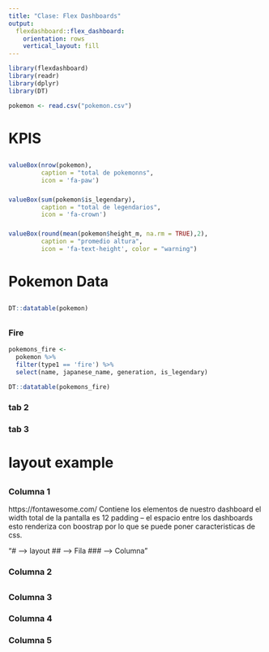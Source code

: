```yaml
---
title: "Clase: Flex Dashboards"
output:
  flexdashboard::flex_dashboard:
    orientation: rows
    vertical_layout: fill
---
```


```r
library(flexdashboard)
library(readr)
library(dplyr)
library(DT)
```

```r
pokemon <- read.csv("pokemon.csv")
```
# KPIS {data-icon="fa-paw"}

##
###

```r
valueBox(nrow(pokemon), 
         caption = "total de pokemonns",
         icon = 'fa-paw')
```

###
```r
valueBox(sum(pokemon$is_legendary), 
         caption = "total de legendarios",
         icon = 'fa-crown')
```

###
```r
valueBox(round(mean(pokemon$height_m, na.rm = TRUE),2), 
         caption = "promedio altura",
         icon = 'fa-text-height', color = "warning")
```


# Pokemon Data

##
###
```r
DT::datatable(pokemon)
```

## {.tabset}
### Fire

```r
pokemons_fire <-
  pokemon %>%
  filter(type1 == 'fire') %>%
  select(name, japanese_name, generation, is_legendary)

DT::datatable(pokemons_fire)
```

### tab 2
### tab 3

# layout example

## {data-height=200}

### Columna 1 {data-width=4; data-padding=30}
https://fontawesome.com/
Contiene los elementos de nuestro dashboard
el width total de la pantalla es 12
padding -- el espacio entre los dashboards
esto renderiza con boostrap
por lo que se puede poner caracteristicas de css.

"# --> layout
## --> Fila
### --> Columna
"


### Columna 2 {data-width=8}

##

### Columna 3

### Columna 4

### Columna 5























